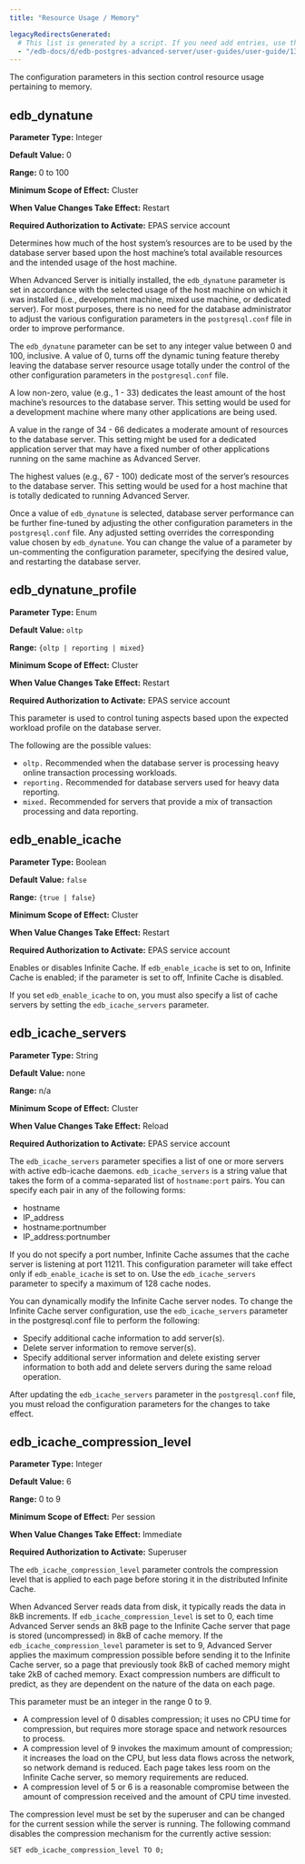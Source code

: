```yaml
---
title: "Resource Usage / Memory"

legacyRedirectsGenerated:
  # This list is generated by a script. If you need add entries, use the `legacyRedirects` key.
  - "/edb-docs/d/edb-postgres-advanced-server/user-guides/user-guide/13/resource_usage_memory.html"
---
```


<div id="resource_usage_memory" class="registered_link"></div>

The configuration parameters in this section control resource usage pertaining to memory.

## edb_dynatune

**Parameter Type:** Integer

**Default Value:** 0

**Range:** 0 to 100

**Minimum Scope of Effect:** Cluster

**When Value Changes Take Effect:** Restart

**Required Authorization to Activate:** EPAS service account

Determines how much of the host system’s resources are to be used by the database server based upon the host machine’s total available resources and the intended usage of the host machine.

When Advanced Server is initially installed, the `edb_dynatune` parameter is set in accordance with the selected usage of the host machine on which it was installed (i.e., development machine, mixed use machine, or dedicated server). For most purposes, there is no need for the database administrator to adjust the various configuration parameters in the `postgresql.conf` file in order to improve performance.

The `edb_dynatune` parameter can be set to any integer value between 0 and 100, inclusive. A value of 0, turns off the dynamic tuning feature thereby leaving the database server resource usage totally under the control of the other configuration parameters in the `postgresql.conf` file.

A low non-zero, value (e.g., 1 - 33) dedicates the least amount of the host machine’s resources to the database server. This setting would be used for a development machine where many other applications are being used.

A value in the range of 34 - 66 dedicates a moderate amount of resources to the database server. This setting might be used for a dedicated application server that may have a fixed number of other applications running on the same machine as Advanced Server.

The highest values (e.g., 67 - 100) dedicate most of the server’s resources to the database server. This setting would be used for a host machine that is totally dedicated to running Advanced Server.

Once a value of `edb_dynatune` is selected, database server performance can be further fine-tuned by adjusting the other configuration parameters in the `postgresql.conf` file. Any adjusted setting overrides the corresponding value chosen by `edb_dynatune`. You can change the value of a parameter by un-commenting the configuration parameter, specifying the desired value, and restarting the database server.

## edb_dynatune_profile

**Parameter Type:** Enum

**Default Value:** `oltp`

**Range:** `{oltp | reporting | mixed}`

**Minimum Scope of Effect:** Cluster

**When Value Changes Take Effect:** Restart

**Required Authorization to Activate:** EPAS service account

This parameter is used to control tuning aspects based upon the expected workload profile on the database server.

The following are the possible values:

-   `oltp.` Recommended when the database server is processing heavy online transaction processing workloads.
-   `reporting.` Recommended for database servers used for heavy data reporting.
-   `mixed.` Recommended for servers that provide a mix of transaction processing and data reporting.

## edb_enable_icache

**Parameter Type:** Boolean

**Default Value:** `false`

**Range:** `{true | false}`

**Minimum Scope of Effect:** Cluster

**When Value Changes Take Effect:** Restart

**Required Authorization to Activate:** EPAS service account

Enables or disables Infinite Cache. If `edb_enable_icache` is set to on, Infinite Cache is enabled; if the parameter is set to off, Infinite Cache is disabled.

If you set `edb_enable_icache` to on, you must also specify a list of cache servers by setting the `edb_icache_servers` parameter.

## edb_icache_servers

**Parameter Type:** String

**Default Value:** none

**Range:** n/a

**Minimum Scope of Effect:** Cluster

**When Value Changes Take Effect:** Reload

**Required Authorization to Activate:** EPAS service account

The `edb_icache_servers` parameter specifies a list of one or more servers with active edb-icache daemons. `edb_icache_servers` is a string value that takes the form of a comma-separated list of `hostname:port` pairs. You can specify each pair in any of the following forms:

-   hostname
-   IP_address
-   hostname:portnumber
-   IP_address:portnumber

If you do not specify a port number, Infinite Cache assumes that the cache server is listening at port 11211. This configuration parameter will take effect only if `edb_enable_icache` is set to on. Use the `edb_icache_servers` parameter to specify a maximum of 128 cache nodes.

You can dynamically modify the Infinite Cache server nodes. To change the Infinite Cache server configuration, use the `edb_icache_servers` parameter in the postgresql.conf file to perform the following:

-   Specify additional cache information to add server(s).
-   Delete server information to remove server(s).
-   Specify additional server information and delete existing server information to both add and delete servers during the same reload operation.

After updating the `edb_icache_servers` parameter in the `postgresql.conf` file, you must reload the configuration parameters for the changes to take effect.

## edb_icache_compression_level

**Parameter Type:** Integer

**Default Value:** 6

**Range:** 0 to 9

**Minimum Scope of Effect:** Per session

**When Value Changes Take Effect:** Immediate

**Required Authorization to Activate:** Superuser

The `edb_icache_compression_level` parameter controls the compression level that is applied to each page before storing it in the distributed Infinite Cache.

When Advanced Server reads data from disk, it typically reads the data in 8kB increments. If `edb_icache_compression_level` is set to 0, each time Advanced Server sends an 8kB page to the Infinite Cache server that page is stored (uncompressed) in 8kB of cache memory. If the `edb_icache_compression_level` parameter is set to 9, Advanced Server applies the maximum compression possible before sending it to the Infinite Cache server, so a page that previously took 8kB of cached memory might take 2kB of cached memory. Exact compression numbers are difficult to predict, as they are dependent on the nature of the data on each page.

This parameter must be an integer in the range 0 to 9.

-   A compression level of 0 disables compression; it uses no CPU time for compression, but requires more storage space and network resources to process.
-   A compression level of 9 invokes the maximum amount of compression; it increases the load on the CPU, but less data flows across the network, so network demand is reduced. Each page takes less room on the Infinite Cache server, so memory requirements are reduced.
-   A compression level of 5 or 6 is a reasonable compromise between the amount of compression received and the amount of CPU time invested.

The compression level must be set by the superuser and can be changed for the current session while the server is running. The following command disables the compression mechanism for the currently active session: 

```text
SET edb_icache_compression_level TO 0;
```

